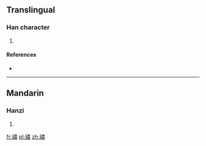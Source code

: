 ==Translingual==

===Han character===
{{Han char|rn=96|rad=玉|as=12|sn=16|four=|canj=一土中X (MGLX)}}

# {{defn|Han|sort=玉12}}

====References====
* {{Han ref|kx=0742.050|dkj=21241|dj=1151.180|hdz=21142.080|uh=749B|ud=29851}}

----

==Mandarin==

===Hanzi===
{{cmn-hanzi|pin=[[jīn]] ([[jin1]]), [[sù]] ([[su4]])|wg=chin<sup>1</sup>, su<sup>4</sup>}}

# {{defn|Mandarin|sort=玉12}}

[[fr:璛]]
[[pl:璛]]
[[zh:璛]]